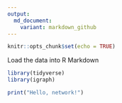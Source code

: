 ```yaml
---
output:
  md_document:
    variant: markdown_github
---
```


```r
knitr::opts_chunk$set(echo = TRUE)
```

Load the data into R Markdown

```r
library(tidyverse)
library(igraph)
```


```r
print("Hello, network!")
```

